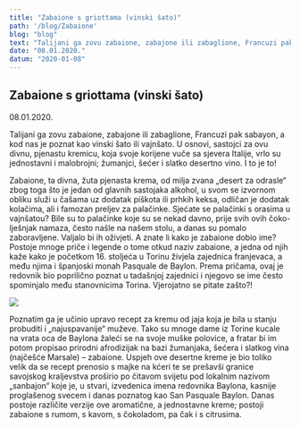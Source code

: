 ---
title: "Zabaione s griottama (vinski šato)"
path: '/blog/Zabaione'
blog: "blog"
text: "Talijani ga zovu zabaione, zabajone ili zabaglione, Francuzi pak sabayon, a kod nas je poznat kao vinski šato ili vajnšato (reklo bi se po domaći, da ne kažem po njemački). U osnovi, sastojci za ovu divnu, pjenastu kremicu, koja svoje korijene vuče sa sjevera Italije, vrlo su jednostavni i malobrojni; žumanjci, šećer i slatko desertno vino..."
date: "08.01.2020."
datum: "2020-01-08"
---

## Zabaione s griottama (vinski šato)


<p className = "card-text text-muted">08.01.2020.</p>


Talijani ga zovu zabaione, zabajone ili zabaglione, Francuzi pak sabayon, a kod nas je poznat kao vinski šato ili vajnšato. 
U osnovi, sastojci za ovu divnu, pjenastu kremicu, koja svoje korijene vuče sa sjevera Italije, vrlo su jednostavni i malobrojni; žumanjci, šećer i slatko desertno vino. I to je to!

Zabaione, ta divna, žuta pjenasta krema, od milja zvana „desert za odrasle“ zbog toga što je jedan od glavnih sastojaka alkohol, u svom se izvornom obliku služi u čašama uz dodatak piškota ili prhkih keksa, 
odličan je dodatak kolačima, ali i famozan preljev za palačinke. Sjećate se palačinki s orasima u vajnšatou? 
Bile su to palačinke koje su se nekad davno, prije svih ovih čoko-lješnjak namaza, često našle na našem stolu, 
a danas su pomalo zaboravljene. Valjalo bi ih oživjeti.
A znate li kako je zabaione dobio ime? Postoje mnoge priče i legende o tome otkud naziv zabaione, a jedna od njih kaže kako je 
početkom 16. stoljeća u Torinu živjela zajednica franjevaca, a među njima i španjoski monah Pasquale de Baylon. 
Prema pričama, ovaj je redovnik bio poprilično poznat u tadašnjoj zajednici i njegovo se ime često spominjalo među 
stanovnicima Torina. Vjerojatno se pitate zašto?!


![](./images/zabaione.jpg)

Poznatim ga je učinio upravo recept za kremu od jaja koja je bila u stanju probuditi i „najuspavanije“ muževe. 
Tako su mnoge dame iz Torine kucale na vrata oca de Baylona žaleći se na svoje muške polovice, a fratar bi im potom propisao prirodni afrodizijak na bazi žumanjaka, šećera i slatkog vina (najčešće Marsale) – zabaione. Uspjeh ove desertne kreme je bio toliko velik da se recept prenosio s majke na kćeri te se prešavši granice savojskog kraljevstva proširio po čitavom svijetu pod lokalnim nazivom „sanbajon“ koje je, u stvari, izvedenica imena redovnika Baylona, ​​kasnije proglašenog svecem i danas poznatog kao San Pasquale Baylon.
Danas postoje različite verzije ove aromatične, a jednostavne kreme; 
postoji zabaione s rumom, s kavom, s čokoladom, pa čak i s citrusima.